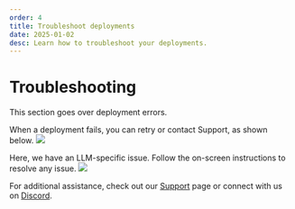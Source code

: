 ```yaml
---
order: 4
title: Troubleshoot deployments
date: 2025-01-02
desc: Learn how to troubleshoot your deployments.
---
```


# Troubleshooting

This section goes over deployment errors.

When a deployment fails, you can retry or contact Support, as shown below.
![](./c-state-1.png)

Here, we have an LLM-specific issue. Follow the on-screen instructions to resolve any issue.
![](./c-state-2.png)

For additional assistance, check out our [Support](https://fleek.xyz/support/) page or connect with us on [Discord](http://discord.gg/fleek).

